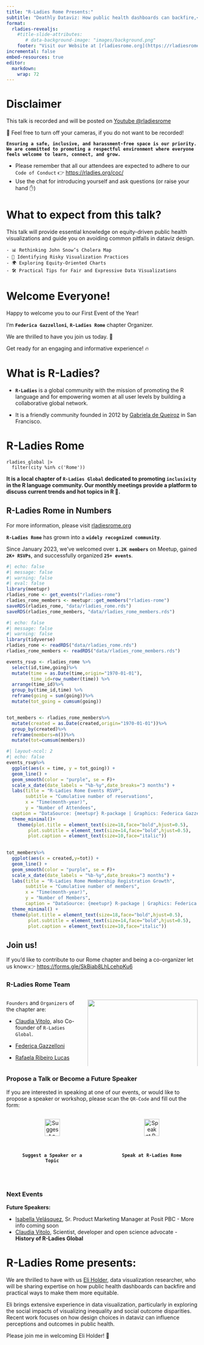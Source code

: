 ```yaml
---
title: "R-Ladies Rome Presents:"
subtitle: "Deathly Dataviz: How public health dashboards can backfire,<br>and what can we do insted.<br>Speaker: Eli Holder<br>9 January, 2025"
format: 
  rladies-revealjs:
    #title-slide-attributes:
       # data-background-image: "images/background.png"
    footer: "Visit our Website at [rladiesrome.org](https://rladiesrome.org/)"
incremental: false
embed-resources: true
editor: 
  markdown: 
    wrap: 72
---
```


# Disclaimer {background-image="images/1118-disclaimer.png" background-opacity=0.35}

This talk is recorded and will be posted on [Youtube
\@rladiesrome](https://www.youtube.com/@rladiesrome)

🚫 Feel free to turn off your cameras, if you do not want to be
recorded!

**`Ensuring a safe, inclusive, and harassment-free space is our priority. We are committed to promoting a respectful environment where everyone feels welcome to learn, connect, and grow.`**

-   Please remember that all our attendees are expected to adhere to our
    `Code of Conduct` 👉 <https://rladies.org/coc/>
-   Use the chat for introducing yourself and ask questions (or raise
    your hand ✋)

# What to expect from this talk? {background-image="https://posit.co/wp-content/uploads/2023/09/conf23-hero2-static.png" background-size=contain background-position="bottom" background-opacity=0.25}

This talk will provide essential knowledge on equity-driven public health visualizations and guide you on avoiding common pitfalls in dataviz design.

```
- 📊 Rethinking John Snow’s Cholera Map  
- 🤔 Identifying Risky Visualization Practices  
- 🌍 Exploring Equity-Oriented Charts  
- 🛠️ Practical Tips for Fair and Expressive Data Visualizations  
```

# Welcome Everyone!{background-image="https://i.giphy.com/media/v1.Y2lkPTc5MGI3NjExdjU1d2E1a2R0bmdubWphazdqdDFraGg4bmhtNGxtM2J0Nzk0ZGVtMCZlcD12MV9pbnRlcm5hbF9naWZfYnlfaWQmY3Q9Zw/YQM4ykMCGpMd2/giphy.gif" background-opacity=0.2}

Happy to welcome you to our First Event of the Year! 

I’m **`Federica Gazzelloni`**, **`R-Ladies Rome`** chapter Organizer.

We are thrilled to have you join us today. 🤩

Get ready for an engaging and informative experience! 🔥

# What is R-Ladies? {background-image="https://rladiesrome.org/images/world-map.png" background-size=cover background-opacity=0.5}

-   **`R-Ladies`** is a global community with the mission of promoting the R language and for empowering women at all user levels by building a collaborative global network.

-   It is a friendly community founded in 2012 by [Gabriela de
    Queiroz](https://rladies.org/united-states-rladies/name/gabriela-de-queiroz/) in San Francisco.

# R-Ladies Rome {background-image="https://media.giphy.com/media/3o7abBphHJngINCHio/giphy.gif" background-opacity=0.5}

```         
rladies_global |>
  filter(city %in% c('Rome'))
```

**It is a local chapter of `R-Ladies Global` dedicated to
promoting `inclusivity` in the R language community.
Our monthly meetings provide a platform to discuss current trends and hot topics in R 💜.**


## R-Ladies Rome in Numbers{background-image="https://i.giphy.com/media/v1.Y2lkPTc5MGI3NjExMnp5YmxpZTFoYWd2bDFpbHVnMDVhcDhkcmtrbmo2eXlrdXlhYXJhaiZlcD12MV9pbnRlcm5hbF9naWZfYnlfaWQmY3Q9Zw/TrOMR6REnWN1u/giphy.gif" background-opacity=0.5}

::: {.callout .callout-info}
For more information, please visit [rladiesrome.org](rladiesrome.org)
:::

**`R-Ladies Rome`** has grown into a **`widely recognized community`**. 

Since January 2023, we’ve welcomed over **`1.2K members`** on Meetup, gained **`2K+ RSVPs`**, and successfully organized **`25+ events`**.

```r
#| echo: false
#| message: false
#| warning: false
#| eval: false
library(meetupr)
rladies_rome <- get_events("rladies-rome")
rladies_rome_members <- meetupr::get_members("rladies-rome")
saveRDS(rladies_rome, "data/rladies_rome.rds")
saveRDS(rladies_rome_members, "data/rladies_rome_members.rds")
```

```r
#| echo: false
#| message: false
#| warning: false
library(tidyverse)
rladies_rome <- readRDS("data/rladies_rome.rds")
rladies_rome_members <- readRDS("data/rladies_rome_members.rds")
```

```r
events_rsvp <- rladies_rome %>%
  select(id,time,going)%>%
  mutate(time = as.Date(time,origin="1970-01-01"),
         time_id=row_number(time)) %>%
  arrange(time_id)%>%
  group_by(time_id,time) %>%
  reframe(going = sum(going))%>%
  mutate(tot_going = cumsum(going))


tot_members <- rladies_rome_members%>%
  mutate(created = as.Date(created,origin="1970-01-01"))%>%
  group_by(created)%>%
  reframe(members=n())%>%
  mutate(tot=cumsum(members))
```

```r
#| layout-ncol: 2
#| echo: false
events_rsvp%>%
  ggplot(aes(x = time, y = tot_going)) +
  geom_line() +
  geom_smooth(color = "purple", se = F)+
  scale_x_date(date_labels = "%b-%y",date_breaks="3 months") +
  labs(title = "R-Ladies Rome Events RSVP",
       subtitle = "Cumulative number of reservations",
       x = "Time(month-year)",
       y = "Number of Attendees",
  caption = "DataSource: {meetupr} R-package | Graphics: Federica Gazzelloni") +
  theme_minimal()+
    theme(plot.title = element_text(size=18,face="bold",hjust=0.5),
        plot.subtitle = element_text(size=14,face="bold",hjust=0.5),
        plot.caption = element_text(size=10,face="italic"))

  
tot_members%>%
  ggplot(aes(x = created,y=tot)) +
  geom_line() +
  geom_smooth(color = "purple", se = F)+
  scale_x_date(date_labels = "%b-%y",date_breaks="3 months") +
  labs(title = "R-Ladies Rome Membership Registration Growth",
       subtitle = "Cumulative number of members",
       x = "Time(month-year)",
       y = "Number of Members",
       caption = "DataSource: {meetupr} R-package | Graphics: Federica Gazzelloni") +
  theme_minimal() +
  theme(plot.title = element_text(size=18,face="bold",hjust=0.5),
        plot.subtitle = element_text(size=14,face="bold",hjust=0.5),
        plot.caption = element_text(size=10,face="italic"))
```


##  {.smaller}

::: callout-tip
# Join us!

If you'd like to contribute to our Rome chapter and being a co-organizer
let us know:👉 <https://forms.gle/SkBiab8LhLcehpKu6>
:::

::::::: panel-tabset
### R-Ladies Rome Team

::::: columns
::: {.column width="40%"}

`Founders` and `Organizers` of the chapter are:

- [Claudia Vitolo](https://www.linkedin.com/in/claudiavitolo/), also Co-founder of `R-Ladies Global`.

- [Federica Gazzelloni](https://www.linkedin.com/in/federicagazzelloni)

- [Rafaela Ribeiro Lucas](https://www.linkedin.com/in/rafaelagrlucas/)
:::

::: {.column width="60%"}
![](images/rladiesrome-team.png){width="100%"}
:::
:::::

### Propose a Talk or Become a Future Speaker {.smaller}

If you are interested in speaking at one of our events, or would like to
propose a speaker or workshop, please scan the `QR-Code` and fill out the form:

::::columns
:::{.column width="50%"}
<center>
![**`Suggest a Speaker or a Topic`**](images/suggest-speaker.png){width="50%"}
</center>
:::
:::{.column width="50%"}
<center>
![**`Speak at R-Ladies Rome`**](images/speaking.png){width="50%"}
</center>
:::
::::

### Next Events

**Future Speakers:**

- [Isabella Velásquez](https://www.linkedin.com/in/ivelasq/), Sr. Product Marketing Manager at Posit PBC - More info coming soon
- [Claudia Vitolo](https://www.linkedin.com/in/claudiavitolo/), Scientist, developer and open science advocate - **History of R-Ladies Global**
    
:::::::


# R-Ladies Rome presents: {.smaller background-image="https://i.giphy.com/media/v1.Y2lkPTc5MGI3NjExc3F5N2FwNGZnZ2s1b2hlY2ppbXU0bmIwa2JhN3U1MDNzOTcyYXdtZCZlcD12MV9pbnRlcm5hbF9naWZfYnlfaWQmY3Q9Zw/ySvZaRKnzCdvG/giphy.gif" background-opacity=0.5}

We are thrilled to have with us [Eli Holder](https://www.linkedin.com/in/eliholder/), data visualization researcher, who will be sharing expertise on how public health dashboards can backfire and practical ways to make them more equitable.

Eli brings extensive experience in data visualization, particularly in exploring the social impacts of visualizing inequality and social outcome disparities. Recent work focuses on how design choices in dataviz can influence perceptions and outcomes in public health.

Please join me in welcoming Eli Holder! 🌟


